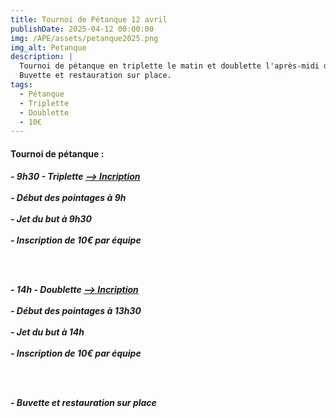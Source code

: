 ```yaml
---
title: Tournoi de Pétanque 12 avril
publishDate: 2025-04-12 00:00:00
img: /APE/assets/petanque2025.png
img_alt: Petanque
description: |
  Tournoi de pétanque en triplette le matin et doublette l'après-midi du 12 avril au stade de Ste Anne / Gervonde.
  Buvette et restauration sur place.
tags:
  - Pétanque
  - Triplette
  - Doublette
  - 10€
---
```

<h4>
<p>Tournoi de pétanque :</p>
</h4>
<h5>
<p>
 - 9h30 - Triplette <a href="https://framaforms.org/petanque-12-avril-triplette-9h30-1742230236" target="_blank">--> Incription</a>
<br></br> - Début des pointages à 9h
<br></br> - Jet du but à 9h30
<br></br> - Inscription de 10€ par équipe
</p>
<br></br>
<p>
 - 14h - Doublette <a href="https://framaforms.org/petanque-12-avril-doublette-14h-1742230706" target="_blank">--> Incription</a>
<br></br> - Début des pointages à 13h30
<br></br> - Jet du but à 14h
<br></br> - Inscription de 10€ par équipe
</p>
<br></br>
<p> 
 - Buvette et restauration sur place
</p>
</h5>
